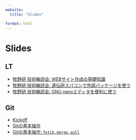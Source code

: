 ```yaml
---
website:
  title: "Slides"

format: html
---
```


# Slides

## LT
- [牧野研 技術輪読会: WEBサイト作成の基礎知識](tech-circle/html-css.html)
- [牧野研 技術輪読会: 遺伝研スパコンで外部パッケージを使う](tech-circle/tech-circle-vol2.html)
- [牧野研 技術輪読会: GNU nanoエディタを便利に使う](tech-circle/tech-circle-vol1.html)

## Git
- [Kickoff](git-circle/git-circle-index.html)
- [Gitの基本操作](git-circle/git-circle-basic.html)
- [Gitの基本操作: `fetch`, `merge`, `pull`](git-circle/git-circle-vol1.html)
